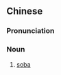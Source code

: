 {{also|荞麦面条}}
==Chinese==
{{zh-forms|s=荞麦面条|t2=蕎麥麪條|type=22}}

===Pronunciation===
{{zh-pron
|m=qiáomài miàntiáo
|c=kiu4 mak6 min6 tiu4
|cat=n
}}

===Noun===
{{zh-noun}}

# [[soba]]